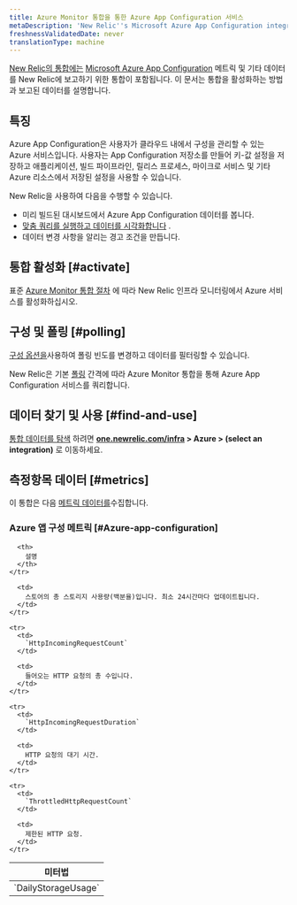 ```yaml
---
title: Azure Monitor 통합을 통한 Azure App Configuration 서비스
metaDescription: 'New Relic''s Microsoft Azure App Configuration integration: what data it reports and how to enable it.'
freshnessValidatedDate: never
translationType: machine
---
```


[New Relic의 통합에는](/docs/infrastructure/integrations-getting-started/getting-started/introduction-infrastructure-integrations) [Microsoft Azure App Configuration](https://learn.microsoft.com/en-us/azure/azure-app-configuration/) 메트릭 및 기타 데이터를 New Relic에 보고하기 위한 통합이 포함됩니다. 이 문서는 통합을 활성화하는 방법과 보고된 데이터를 설명합니다.

## 특징

Azure App Configuration은 사용자가 클라우드 내에서 구성을 관리할 수 있는 Azure 서비스입니다. 사용자는 App Configuration 저장소를 만들어 키-값 설정을 저장하고 애플리케이션, 빌드 파이프라인, 릴리스 프로세스, 마이크로 서비스 및 기타 Azure 리소스에서 저장된 설정을 사용할 수 있습니다.

New Relic을 사용하여 다음을 수행할 수 있습니다.

* 미리 빌드된 대시보드에서 Azure App Configuration 데이터를 봅니다.
* [맞춤 쿼리를 실행하고 데이터를 시각화합니다](/docs/infrastructure/integrations-getting-started/getting-started/use-integration-data-new-relic-insights) .
* 데이터 변경 사항을 알리는 경고 조건을 만듭니다.

## 통합 활성화 [#activate]

표준 [Azure Monitor 통합 절차](/docs/infrastructure/microsoft-azure-integrations/azure-integrations-list/azure-monitor) 에 따라 New Relic 인프라 모니터링에서 Azure 서비스를 활성화하십시오.

## 구성 및 폴링 [#polling]

[구성 옵션을](/docs/infrastructure/microsoft-azure-integrations/azure-integrations-list/azure-monitor/#settings)사용하여 폴링 빈도를 변경하고 데이터를 필터링할 수 있습니다.

New Relic은 기본 [폴링](/docs/infrastructure/microsoft-azure-integrations/azure-integrations-list/azure-monitor/#settings) 간격에 따라 Azure Monitor 통합을 통해 Azure App Configuration 서비스를 쿼리합니다.

## 데이터 찾기 및 사용 [#find-and-use]

[통합 데이터를 탐색](/docs/infrastructure/integrations/find-use-infrastructure-integration-data) 하려면 <DNT>**[one.newrelic.com/infra](https://one.newrelic.com/infra) > Azure > (select an integration)**</DNT> 로 이동하세요.

## 측정항목 데이터 [#metrics]

이 통합은 다음 [메트릭 데이터를](/docs/infrastructure/integrations-getting-started/getting-started/understand-integration-data-data-types#metric)수집합니다.

### Azure 앱 구성 메트릭 [#Azure-app-configuration]

<table>
  <thead>
    <tr>
      <th style={{ width: "300px" }}>
        미터법
      </th>

      <th>
        설명
      </th>
    </tr>
  </thead>

  <tbody>
    <tr>
      <td>
        `DailyStorageUsage`
      </td>

      <td>
        스토어의 총 스토리지 사용량(백분율)입니다. 최소 24시간마다 업데이트됩니다.
      </td>
    </tr>

    <tr>
      <td>
        `HttpIncomingRequestCount`
      </td>

      <td>
        들어오는 HTTP 요청의 총 수입니다.
      </td>
    </tr>

    <tr>
      <td>
        `HttpIncomingRequestDuration`
      </td>

      <td>
        HTTP 요청의 대기 시간.
      </td>
    </tr>

    <tr>
      <td>
        `ThrottledHttpRequestCount`
      </td>

      <td>
        제한된 HTTP 요청.
      </td>
    </tr>
  </tbody>
</table>
